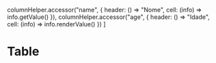 
  columnHelper.accessor("name", {
    header: () => "Nome",
    cell: (info) => info.getValue()
  }),
  columnHelper.accessor("age", {
    header: () => "Idade",
    cell: (info) => info.renderValue()
  })
]

<Meta title="Table" component={Table} />

# Table

<Story name="Table">
  <Box css={{ width: 300 }}>
    <Table
      columns={columnsExample}
      alignment="center"
      data={[
        { name: "Pedro", age: 26 },
        { name: "José", age: 35 }
      ]}
    />
  </Box>
</Story>
